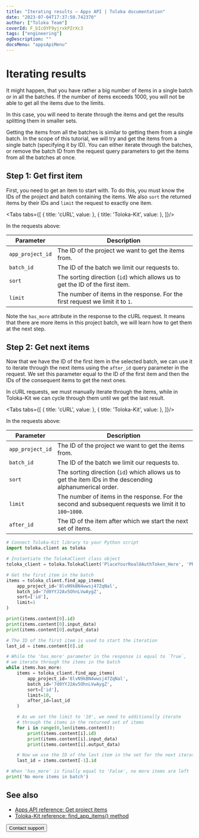 ```yaml
---
title: "Iterating results — Apps API | Toloka documentation"
date: "2023-07-04T17:37:50.742370"
author: ["Toloka Team"]
coverId: F_bIcOYF9yjrxkPZrXc3
tags: ["engineering"]
ogDescription: ""
docsMenu: "appsApiMenu"
---
```



# Iterating results

It might happen, that you have rather a big number of items in a single batch or in all the batches. If the number of items exceeds 1000, you will not be able to get all the items due to the limits.

In this case, you will need to iterate through the items and get the results splitting them in smaller sets.

<Note mode="tip" title="Tip">

Getting the items from all the batches is similar to getting them from a single batch. In the scope of this tutorial, we will try and get the items from a single batch (specifying it by ID). You can either iterate through the batches, or remove the batch ID from the request query parameters to get the items from all the batches at once.

</Note>

## Step 1: Get first item

First, you need to get an item to start with. To do this, you must know the IDs of the project and batch containing the items. We also `sort` the returned items by their IDs and `limit` the request to exactly one item.

<Tabs tabs={[
  { title: 'cURL', value: <GettingItemsList1/> },
  { title: 'Toloka-Kit', value: <GettingItemsList2/> },
]}/>

In the requests above:

Parameter | Description
--------- | -----------
`app_project_id` | The ID of the project we want to get the items from.
`batch_id` | The ID of the batch we limit our requests to.
`sort` | The sorting direction (`id`) which allows us to get the ID of the first item.
`limit` | The number of items in the response. For the first request we limit it to `1`.

Note the `has_more` attribute in the response to the cURL request. It means that there are more items in this project batch, we will learn how to get them at the next step.

## Step 2: Get next items

Now that we have the ID of the first item in the selected batch, we can use it to iterate through the next items using the `after_id` query parameter in the request. We set this parameter equal to the ID of the first item and then the IDs of the consequent items to get the next ones.

In cURL requests, we must manually iterate through the items, while in Toloka-Kit we can cycle through them until we get the last result.

<Tabs tabs={[
  { title: 'cURL', value: <GettingItemsList3/> },
  { title: 'Toloka-Kit', value: <GettingItemsList4/> },
]}/>

In the requests above:

Parameter | Description
--------- | -----------
`app_project_id` | The ID of the project we want to get the items from.
`batch_id` | The ID of the batch we limit our requests to.
`sort` | The sorting direction (`id`) which allows us to get the item IDs in the descending alphanumerical order.
`limit` | The number of items in the response. For the second and subsequent requests we limit it to `100`–`1000`.
`after_id` | The ID of the item after which we start the next set of items.

<Cut title="Toloka-Kit complete code">

```python
# Connect Toloka-Kit library to your Python script
import toloka.client as toloka

# Instantiate the TolokaClient class object
toloka_client = toloka.TolokaClient('PlaceYourRealOAuthToken_Here', 'PRODUCTION')

# Get the first item in the batch
items = toloka_client.find_app_items(
    app_project_id='8lvN9kBN4wwsj47ZqNal',
    batch_id='7d0YYJ2Av5OhnLVwAygZ',
    sort=['id'],
    limit=1
)

print(items.content[0].id)
print(items.content[0].input_data)
print(items.content[0].output_data)

# The ID of the first item is used to start the iteration
last_id = items.content[0].id

# While the 'has_more' parameter in the response is equal to `True`,
# we iterate through the items in the batch
while items.has_more:
    items = toloka_client.find_app_items(
        app_project_id='8lvN9kBN4wwsj47ZqNal',
        batch_id='7d0YYJ2Av5OhnLVwAygZ',
        sort=['id'],
        limit=10,
        after_id=last_id
    )

    # As we set the limit to '10', we need to additionally iterate
    # through the items in the returned set of items
    for i in range(0,len(items.content)):
        print(items.content[i].id)
        print(items.content[i].input_data)
        print(items.content[i].output_data)

    # Now we use the ID of the last item in the set for the next iteration
    last_id = items.content[-1].id

# When 'has_more' is finally equal to 'False', no more items are left
print('No more items in batch')
```

</Cut>

## See also

- [Apps API reference: Get project items](https://toloka.ai/docs/api/apps-reference/#get-/app-projects/-app_project_id-/items)
- [Toloka-Kit reference: find_app_items() method](/docs/toloka-kit/reference/toloka.client.TolokaClient.find_app_items)

<Button themeColor="light" view="default" size="l" type="link" url="/docs/guide/troubleshooting/support?form-source=apps-api-getting-items">Contact support</Button>